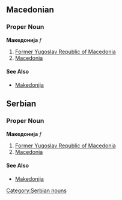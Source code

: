 ==Macedonian==
===Proper Noun===
'''Македонија''' ''f''
#[[Former Yugoslav Republic of Macedonia]]
#[[Macedonia]]
====See Also====
*[[Makedonija]]

==Serbian==
===Proper Noun===
'''Македонија''' ''f''
#[[Former Yugoslav Republic of Macedonia]]
#[[Macedonia]]
====See Also====
*[[Makedonija]]
[[Category:Serbian nouns]]